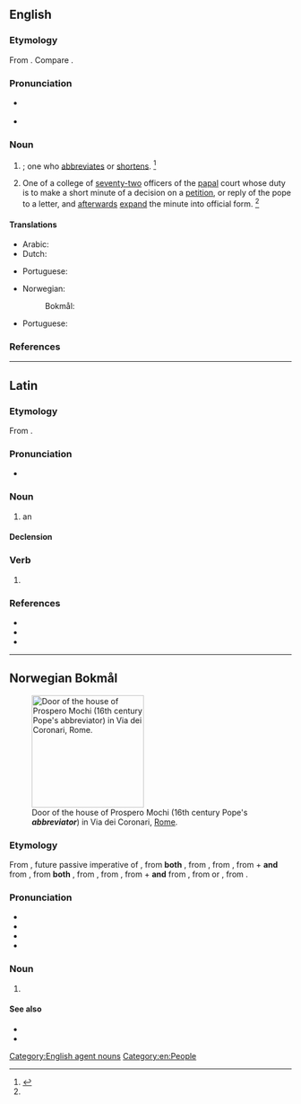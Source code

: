 ==English==

===Etymology===
From {{der|en|la-ecc|abbreviātor}}. Compare {{cog|fr|abbréviateur}}.

===Pronunciation===
* {{a|RP}} {{IPA|en|/əˈbɹiː.viˌeɪ.tə/|/-ɛɪ.tə/}}
* {{a|GenAm}} {{IPA|en|/əˈbɹi.viˌeɪ.təɹ/}}

===Noun===
{{en-noun}}

# {{non-gloss definition|[[agent noun|Agent noun]] of [[abbreviate]]}}; one who [[abbreviates]] or [[shortens]]. {{defdate|Early 16<sup>th</sup> century.}}<ref name=SOED>{{R:SOED5|page=3}}</ref>
# {{lb|en|Roman Catholicism|historic}} One of a college of [[seventy-two]] officers of the [[papal]] court whose duty is to make a short minute of a decision on a [[petition]], or reply of the pope to a letter, and [[afterwards]] [[expand]] the minute into official form. {{defdate|Mid 16<sup>th</sup> century.}}<ref name=SOED/>

====Translations====
{{trans-top|one who abbreviates}}
* Arabic: {{t|ar|مُخْتَصِر|m}}
* Dutch: {{t|nl|afkorter|m}}
{{trans-mid}}
* Portuguese: {{t|pt|abreviador|m}}
{{trans-bottom}}

{{trans-top|papal officer}}
* Norwegian:
*: Bokmål: {{t|nb|abbreviator|m}}
* Portuguese: {{t|pt|breviador|m}}
{{trans-mid}}
{{trans-bottom}}

===References===
<references/>

[[Category:English agent nouns]]
[[Category:en:People]]

----

==Latin==

===Etymology===
From {{suf|la|abbreviō|-tor}}.

===Pronunciation===
* {{la-IPA|abbreviātor}}

===Noun===
{{la-noun|abbreviātor<3>|g=m}}

# {{lb|la|Ecclesiastical Latin}} an {{l|en|abbreviator}}

====Declension====
{{la-ndecl|abbreviātor<3>}}

===Verb===
{{la-verb-form|abbreviātor}}

# {{inflection of|la|abbreviō||2//3|s|fut|pass|imp}}

===References===
* {{R:L&S}}
* {{R:Gaffiot}}
* {{R:du Cange}}

----

==Norwegian Bokmål==
{{wp|lang=nb}}

[[Image:Prospero Mochi House, Via Dei Coronari (Rome).jpg|200px|thumb|Door of the house of Prospero Mochi (16th century Pope's '''''abbreviator''''') in Via dei Coronari, [[Rome]].]]

===Etymology===
{{root|nb|ine-pro|*mreǵʰ-}}
From {{der|nb|LL.|abbreviātor}}, future passive imperative of {{m|la|abbreviō||I shorten, abbreviate, abridge}}, from '''both''' {{m|la|ad-||to}}, from {{m|la|ad||to, towards, up to}}, from {{der|nb|itc-pro|*ad||toward, to, on, up to, for}}, from {{der|nb|ine-pro|*h₂éd||to, at}} + '''and''' from {{m|la|breviō||I shorten, abbreviate, abridge}}, from '''both''' {{m|la|brevis||short, small; brief, low}}, from {{der|nb|itc-pro|*breɣʷis||short, small}}, from {{der|nb|ine-pro|*mréǵʰus||short, brief}}, from {{m|ine-pro|*mreǵʰ-||short}} +  '''and''' from {{m|la|-ō}}, from {{der|nb|itc-pro|*-āō}} or {{m|itc-pro|*-aēō}}, from {{der|nb|ine-pro|*-eh₂yéti|*-eh₂-yé-ti}}.

===Pronunciation===
* {{IPA|nb|/abreʋɪˈɑːtʊr/}}
* {{audio|nb|NB - Pronunciation of Norwegian Bokmål «abbreviator».ogg|Audio}}
* {{rhymes|nb|ʊr}}
* {{hyphenation|nb|ab|bre|vi|a|tor}}

===Noun===
{{nb-noun-m1}}

# {{lb|nb|history|Roman Catholicism}} {{l|en|abbreviator}} {{q|one of a college of [[seventy-two]] officers of the [[papal]] court whose duty is to make a short minute of a decision on a [[petition]], or reply of the pope to a letter, and [[afterwards]] [[expand]] the minute into official form.}}
#: {{ux|nb|Pius II opprettet i 1463 et [[kollegium]] av '''abbreviatorer'''.|Pius II established a [[college]] of '''abbreviators''' in 1463.}}

====See also====
* {{l|nb|apostolisk protonotar||protonotary apostolic}}
* {{l|nb|kanselli||chancery}}

{{c|nb|Catholicism|Christianity|People|Religion}}